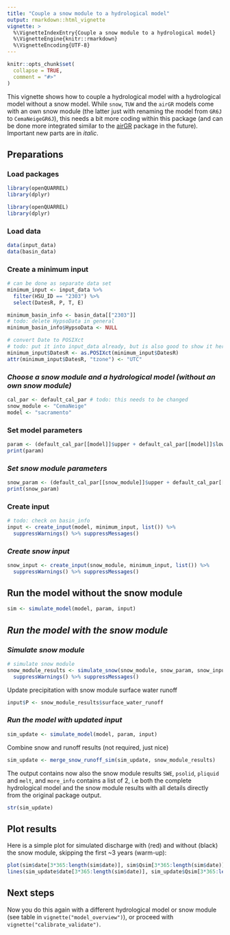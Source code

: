 ```yaml
---
title: "Couple a snow module to a hydrological model"
output: rmarkdown::html_vignette
vignette: >
  %\VignetteIndexEntry{Couple a snow module to a hydrological model}
  %\VignetteEngine{knitr::rmarkdown}
  %\VignetteEncoding{UTF-8}
---
```


```r
knitr::opts_chunk$set(
  collapse = TRUE,
  comment = "#>"
)
```

This vignette shows how to couple a hydrological model with a hydrological model without a snow model.
While `snow`, `TUW` and the `airGR` models come with an own snow module (the latter just with renaming the model from `GR6J` to `CemaNeigeGR6J`), this needs a bit more coding within this package (and can be done more integrated similar to the [airGR](https://rdrr.io/cran/airGR/) package in the future). Important new parts are in *italic*.

## Preparations

### Load packages

```r
library(openQUARREL)
library(dplyr)
```

```r
library(openQUARREL)
library(dplyr)
```

### Load data
```r
data(input_data)
data(basin_data)
```

### Create a minimum input
```r
# can be done as separate data set
minimum_input <- input_data %>% 
  filter(HSU_ID == "2303") %>% 
  select(DatesR, P, T, E)

minimum_basin_info <- basin_data[["2303"]]
# todo: delete HypsoData in general
minimum_basin_info$HypsoData <- NULL

# convert Date to POSIXct
# todo: put it into input_data already, but is also good to show it here
minimum_input$DatesR <- as.POSIXct(minimum_input$DatesR)
attr(minimum_input$DatesR, "tzone") <- "UTC"
```

### *Choose a snow module and a hydrological model (without an own snow module)*
```r
cal_par <- default_cal_par # todo: this needs to be changed
snow_module <- "CemaNeige"
model <- "sacramento"
```

### Set model parameters
```r
param <- (default_cal_par[[model]]$upper + default_cal_par[[model]]$lower) / 2
print(param)
```
### *Set snow module parameters*
```r
snow_param <- (default_cal_par[[snow_module]]$upper + default_cal_par[[snow_module]]$lower) / 2
print(snow_param)
```

### Create input 
```r
# todo: check on basin_info
input <- create_input(model, minimum_input, list()) %>% 
  suppressWarnings() %>% suppressMessages()
```

### *Create snow input*
```r
snow_input <- create_input(snow_module, minimum_input, list()) %>% 
  suppressWarnings() %>% suppressMessages()
```

## Run the model without the snow module
```r
sim <- simulate_model(model, param, input)
```

## *Run the model with the snow module*
### *Simulate snow module*
```r
# simulate snow module
snow_module_results <- simulate_snow(snow_module, snow_param, snow_input) %>% 
  suppressWarnings() %>% suppressMessages()
```

Update precipitation with snow module surface water runoff
```r
input$P <- snow_module_results$surface_water_runoff
```

### *Run the model with updated input*
```r
sim_update <- simulate_model(model, param, input)
```


Combine snow and runoff results (not required, just nice)
```r
sim_update <- merge_snow_runoff_sim(sim_update, snow_module_results)
```

The output contains now also the snow module results `SWE`, `psolid`, `pliquid` and `melt`, and `more_info` contains a list of 2, i.e both the complete hydrological model and the snow module results with all details directly from the original package output.
```r
str(sim_update)
```

## Plot results
Here is a simple plot for simulated discharge with (red) and without (black) the snow module, skipping the first ~3 years (warm-up):
```r
plot(sim$date[3*365:length(sim$date)], sim$Qsim[3*365:length(sim$date)], type = "l", main = "Simulated Discharge", ylab = "Q [mm/d]", xlab = "Date")
lines(sim_update$date[3*365:length(sim$date)], sim_update$Qsim[3*365:length(sim$date)], col="red")

```

## Next steps
Now you do this again with a different hydrological model or snow module (see table in `vignette("model_overview")`), or proceed with  `vignette("calibrate_validate")`. 

